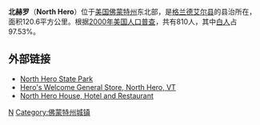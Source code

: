 '''北赫罗'''（'''North Hero'''）位于[[美国|美国]][[佛蒙特州|佛蒙特州]]东北部，是[[格兰德艾尔县_(佛蒙特州)|格兰德艾尔县]]的县治所在，面积120.6平方公里。根据[[2000年美国人口普查|2000年美国人口普查]]，共有810人，其中[[白人|白人]]占97.53%。

==外部链接==
* [https://web.archive.org/web/20060202003201/http://www.vtstateparks.com/htm/northhero.cfm North Hero State Park]
* [http://www.heroswelcome.com Hero's Welcome General Store, North Hero, VT]{{Wayback|url=http://www.heroswelcome.com/ |date=20181121092839 }}
* [http://www.northherohouse.com/ North Hero House, Hotel and Restaurant]{{Wayback|url=http://www.northherohouse.com/ |date=20080518211839 }}

{{Vermont-stub}}

[[Category:佛蒙特州城市|N]]
[[Category:佛蒙特州城镇|Category:佛蒙特州城镇]]